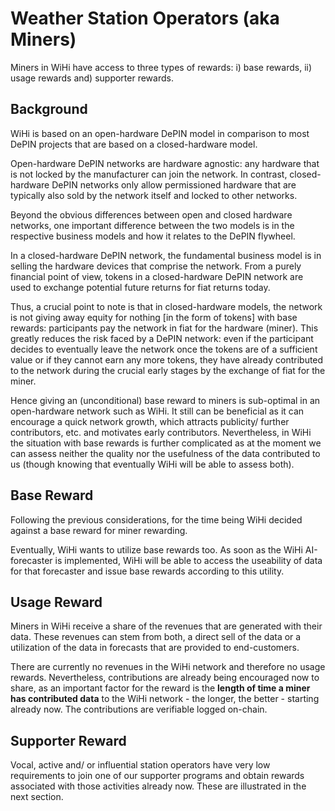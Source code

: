 # Weather Station Operators (aka Miners)
Miners in WiHi have access to three types of rewards: i) base rewards, ii) usage rewards and) supporter rewards.


## Background

WiHi is based on an open-hardware DePIN model in comparison to most DePIN projects that are based on a closed-hardware model.

Open-hardware DePIN networks are hardware agnostic: any hardware that is not locked by the manufacturer can join the network. In contrast, closed-hardware DePIN networks only allow permissioned hardware that are typically also sold by the network itself and locked to other networks.

Beyond the obvious differences between open and closed hardware networks, one important difference between the two models is in the respective business models and how it relates to the DePIN flywheel.

In a closed-hardware DePIN network, the fundamental business model is in selling the hardware devices that comprise the network. From a purely financial point of view, tokens in a closed-hardware DePIN network are used to exchange potential future returns for fiat returns today.

Thus, a crucial point to note is that in closed-hardware models, the network is not giving away equity for nothing [in the form of tokens] with base rewards: participants pay the network in fiat for the hardware (miner). This greatly reduces the risk faced by a DePIN network: even if the participant decides to eventually leave the network once the tokens are of a sufficient value or if they cannot earn any more tokens, they have already contributed to the network during the crucial early stages by the exchange of fiat for the miner.

Hence giving an (unconditional) base reward to miners is sub-optimal in an open-hardware network such as WiHi. It still can be beneficial as it can encourage a quick network growth, which attracts publicity/ further contributors, etc. and motivates early contributors.
Nevertheless, in WiHi the situation with base rewards is further complicated as at the moment we can assess neither the quality nor the usefulness of the data contributed to us 
(though knowing that eventually WiHi will be able to assess both).


## Base Reward
Following the previous considerations, for the time being WiHi decided against a base reward for miner rewarding. 

Eventually, WiHi wants to utilize base rewards too. As soon as the WiHi AI-forecaster is implemented, 
WiHi will be able to access the useability of data for that forecaster and issue base rewards according to this utility.

## Usage Reward
Miners in WiHi receive a share of the revenues that are generated with their data. These revenues can stem from both, a direct sell of the data or a utilization of the data in forecasts that are provided to end-customers.

There are currently no revenues in the WiHi network and therefore no usage rewards. 
Nevertheless, contributions are already being encouraged now to share, as an important factor for the reward is the **length of time a miner has contributed data** to the WiHi network - the longer, the better - starting already now.
The contributions are verifiable logged on-chain. 



## Supporter Reward
Vocal, active and/ or influential station operators have very low requirements
to join one of our supporter programs and obtain rewards associated with those activities already now. 
These are illustrated in the next section. 
